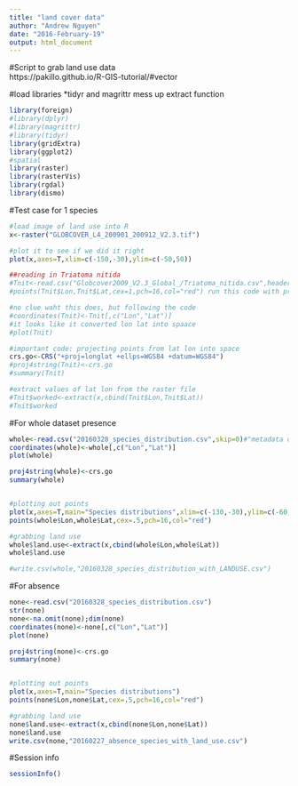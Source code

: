 ```yaml
---
title: "land cover data"
author: "Andrew Nguyen"
date: "2016-February-19"
output: html_document
---
```

#Script to grab land use data    
https://pakillo.github.io/R-GIS-tutorial/#vector

#load libraries
*tidyr and magrittr mess up extract function
```r
library(foreign)
#library(dplyr)
#library(magrittr)
#library(tidyr)
library(gridExtra)
library(ggplot2)
#spatial
library(raster)
library(rasterVis)
library(rgdal)
library(dismo)
```
#Test case for 1 species
```r
#load image of land use into R
x<-raster("GLOBCOVER_L4_200901_200912_V2.3.tif")

#plot it to see if we did it right
plot(x,axes=T,xlim=c(-150,-30),ylim=c(-50,50))

##reading in Triatoma nitida
#Tnit<-read.csv("Globcover2009_V2.3_Global_/Triatoma_nitida.csv",header=TRUE)
#points(Tnit$Lon,Tnit$Lat,cex=1,pch=16,col="red") run this code with previous line to put points onto the map

#no clue waht this does, but following the code
#coordinates(Tnit)<-Tnit[,c("Lon","Lat")]
#it looks like it converted lon lat into spaace
#plot(Tnit)

#important code: projecting points from lat lon into space
crs.go<-CRS("+proj=longlat +ellps=WGS84 +datum=WGS84")
#proj4string(Tnit)<-crs.go
#summary(Tnit)

#extract values of lat lon from the raster file
#Tnit$worked<-extract(x,cbind(Tnit$Lon,Tnit$Lat))
#Tnit$worked
```

#For whole dataset presence
```r
whole<-read.csv("20160328_species_distribution.csv",skip=0)#"metadata on first 2 lines"
coordinates(whole)<-whole[,c("Lon","Lat")]
plot(whole)

proj4string(whole)<-crs.go
summary(whole)


#plotting out points
plot(x,axes=T,main="Species distributions",xlim=c(-130,-30),ylim=c(-60,60))
points(whole$Lon,whole$Lat,cex=.5,pch=16,col="red")

#grabbing land use
whole$land.use<-extract(x,cbind(whole$Lon,whole$Lat))
whole$land.use

#write.csv(whole,"20160328_species_distribution_with_LANDUSE.csv")
```
#For absence
```r
none<-read.csv("20160328_species_distribution.csv")
str(none)
none<-na.omit(none);dim(none)
coordinates(none)<-none[,c("Lon","Lat")]
plot(none)

proj4string(none)<-crs.go
summary(none)


#plotting out points
plot(x,axes=T,main="Species distributions")
points(none$Lon,none$Lat,cex=.5,pch=16,col="red")

#grabbing land use
none$land.use<-extract(x,cbind(none$Lon,none$Lat))
none$land.use
write.csv(none,"20160227_absence_species_with_land_use.csv")
```


#Session info
```r
sessionInfo()
```

